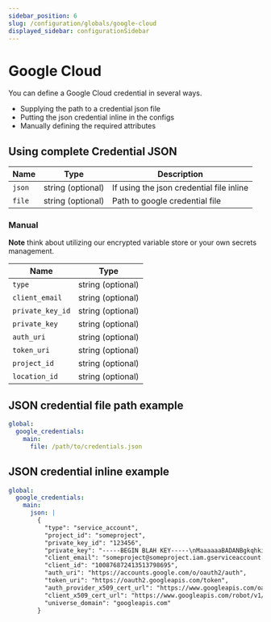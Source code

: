 ```yaml
---
sidebar_position: 6
slug: /configuration/globals/google-cloud
displayed_sidebar: configurationSidebar
---
```


# Google Cloud

You can define a Google Cloud credential in several ways.
- Supplying the path to a credential json file
- Putting the json credential inline in the configs
- Manually defining the required attributes


## Using complete Credential JSON

| Name          | Type              | Description                                                                                                                       |
| ------------- | ----------------- | --------------------------------------------------------------------------------------------------------------------------------- |
| `json`     | string (optional) | If using the json credential file inline                                                                                   |
| `file`     | string (optional) | Path to google credential file                                                                                 |

### Manual

**Note** think about utilizing our encrypted variable store or your own secrets management.


| Name          | Type              | 
| ------------- | ----------------- | 
| `type`      | string (optional) |    
| `client_email`      | string (optional) |                         
| `private_key_id`       | string (optional) |  
| `private_key`        | string (optional)  |          
| `auth_uri`     | string (optional)  |                                    
| `token_uri`     | string (optional)  |                                    
| `project_id`     | string (optional)  |                
| `location_id`     | string (optional)  |                      

## JSON credential file path example


```yaml title="Google Cloud credential file example"
global:
  google_credentials:
    main: 
      file: /path/to/credentials.json
```

## JSON credential inline example

```yaml title="Google Cloud credential inline json example"
global:
  google_credentials:
    main: 
      json: |
        {
          "type": "service_account",
          "project_id": "someproject",
          "private_key_id": "123456",
          "private_key": "-----BEGIN BLAH KEY-----\nMaaaaaaBADANBgkqhkiG9w0BAQEFAASCBKYwggSEW8+Basas==\n-----END BLAH KEY-----\n",
          "client_email": "someproject@someproject.iam.gserviceaccount.com",
          "client_id": "100876872413513798695",
          "auth_uri": "https://accounts.google.com/o/oauth2/auth",
          "token_uri": "https://oauth2.googleapis.com/token",
          "auth_provider_x509_cert_url": "https://www.googleapis.com/oauth2/v1/certs",
          "client_x509_cert_url": "https://www.googleapis.com/robot/v1/metadata/x509/someproject%40someproject.iam.gserviceaccount.com",
          "universe_domain": "googleapis.com"
        }
```